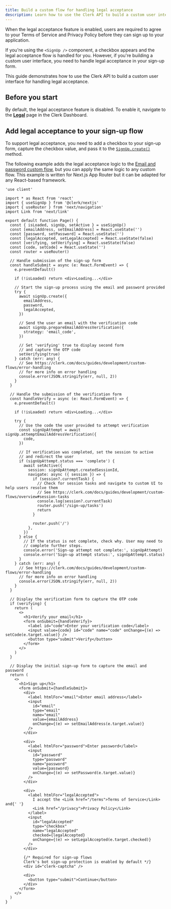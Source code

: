```yaml
---
title: Build a custom flow for handling legal acceptance
description: Learn how to use the Clerk API to build a custom user interface for handling legal acceptance.
---
```


When the legal acceptance feature is enabled, users are required to agree to your Terms of Service and Privacy Policy before they can sign up to your application.

If you're using the `<SignUp />` component, a checkbox appears and the legal acceptance flow is handled for you. However, if you're building a custom user interface, you need to handle legal acceptance in your sign-up form.

This guide demonstrates how to use the Clerk API to build a custom user interface for handling legal acceptance.

## Before you start

By default, the legal acceptance feature is disabled. To enable it, navigate to the [**Legal**](https://dashboard.clerk.com/~/compliance/legal) page in the Clerk Dashboard.

## Add legal acceptance to your sign-up flow

To support legal acceptance, you need to add a checkbox to your sign-up form, capture the checkbox value, and pass it to the [`SignUp.create()`](/docs/reference/javascript/sign-up#create) method.

The following example adds the legal acceptance logic to the [Email and password custom flow](/docs/guides/development/custom-flows/authentication/email-password), but you can apply the same logic to any custom flow. This example is written for Next.js App Router but it can be adapted for any React-based framework.

```tsx
'use client'

import * as React from 'react'
import { useSignUp } from '@clerk/nextjs'
import { useRouter } from 'next/navigation'
import Link from 'next/link'

export default function Page() {
  const { isLoaded, signUp, setActive } = useSignUp()
  const [emailAddress, setEmailAddress] = React.useState('')
  const [password, setPassword] = React.useState('')
  const [legalAccepted, setLegalAccepted] = React.useState(false)
  const [verifying, setVerifying] = React.useState(false)
  const [code, setCode] = React.useState('')
  const router = useRouter()

  // Handle submission of the sign-up form
  const handleSubmit = async (e: React.FormEvent) => {
    e.preventDefault()

    if (!isLoaded) return <div>Loading...</div>

    // Start the sign-up process using the email and password provided
    try {
      await signUp.create({
        emailAddress,
        password,
        legalAccepted,
      })

      // Send the user an email with the verification code
      await signUp.prepareEmailAddressVerification({
        strategy: 'email_code',
      })

      // Set 'verifying' true to display second form
      // and capture the OTP code
      setVerifying(true)
    } catch (err: any) {
      // See https://clerk.com/docs/guides/development/custom-flows/error-handling
      // for more info on error handling
      console.error(JSON.stringify(err, null, 2))
    }
  }

  // Handle the submission of the verification form
  const handleVerify = async (e: React.FormEvent) => {
    e.preventDefault()

    if (!isLoaded) return <div>Loading...</div>

    try {
      // Use the code the user provided to attempt verification
      const signUpAttempt = await signUp.attemptEmailAddressVerification({
        code,
      })

      // If verification was completed, set the session to active
      // and redirect the user
      if (signUpAttempt.status === 'complete') {
        await setActive({
          session: signUpAttempt.createdSessionId,
          navigate: async ({ session }) => {
            if (session?.currentTask) {
              // Check for session tasks and navigate to custom UI to help users resolve them
              // See https://clerk.com/docs/guides/development/custom-flows/overview#session-tasks
              console.log(session?.currentTask)
              router.push('/sign-up/tasks')
              return
            }

            router.push('/')
          },
        })
      } else {
        // If the status is not complete, check why. User may need to
        // complete further steps.
        console.error('Sign-up attempt not complete:', signUpAttempt)
        console.error('Sign-up attempt status:', signUpAttempt.status)
      }
    } catch (err: any) {
      // See https://clerk.com/docs/guides/development/custom-flows/error-handling
      // for more info on error handling
      console.error(JSON.stringify(err, null, 2))
    }
  }

  // Display the verification form to capture the OTP code
  if (verifying) {
    return (
      <>
        <h1>Verify your email</h1>
        <form onSubmit={handleVerify}>
          <label id="code">Enter your verification code</label>
          <input value={code} id="code" name="code" onChange={(e) => setCode(e.target.value)} />
          <button type="submit">Verify</button>
        </form>
      </>
    )
  }

  // Display the initial sign-up form to capture the email and password
  return (
    <>
      <h1>Sign up</h1>
      <form onSubmit={handleSubmit}>
        <div>
          <label htmlFor="email">Enter email address</label>
          <input
            id="email"
            type="email"
            name="email"
            value={emailAddress}
            onChange={(e) => setEmailAddress(e.target.value)}
          />
        </div>

        <div>
          <label htmlFor="password">Enter password</label>
          <input
            id="password"
            type="password"
            name="password"
            value={password}
            onChange={(e) => setPassword(e.target.value)}
          />
        </div>

        <div>
          <label htmlFor="legalAccepted">
            I accept the <Link href="/terms">Terms of Service</Link> and{' '}
            <Link href="/privacy">Privacy Policy</Link>
          </label>
          <input
            id="legalAccepted"
            type="checkbox"
            name="legalAccepted"
            checked={legalAccepted}
            onChange={(e) => setLegalAccepted(e.target.checked)}
          />
        </div>

        {/* Required for sign-up flows
        Clerk's bot sign-up protection is enabled by default */}
        <div id="clerk-captcha" />

        <div>
          <button type="submit">Continue</button>
        </div>
      </form>
    </>
  )
}
```
